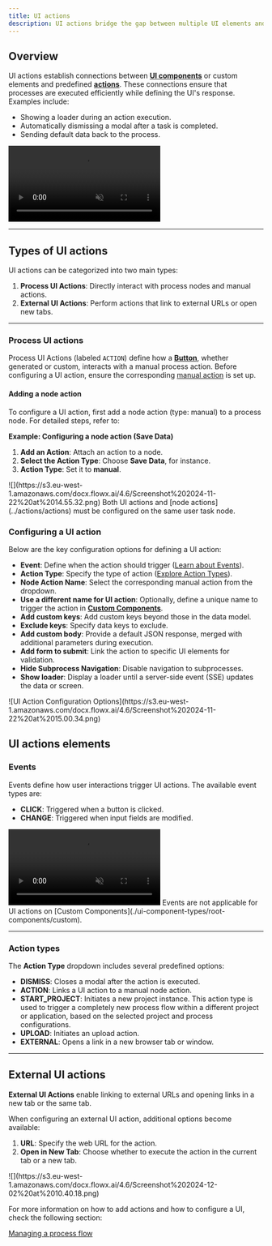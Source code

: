 ```yaml
---
title: UI actions
description: UI actions bridge the gap between multiple UI elements and specific actions, dictating how the interface responds to user interactions. They control behaviors such as displaying loaders, dismissing modals, or sending default data back to a process, enabling interaction between UI components and underlying logic.
---
```


## Overview 

UI actions establish connections between [**UI components**](./ui-component-types/root-components/custom) or custom elements and predefined [**actions**](../actions/actions). These connections ensure that processes are executed efficiently while defining the UI's response. Examples include:

- Showing a loader during an action execution.
- Automatically dismissing a modal after a task is completed.
- Sending default data back to the process.


<Frame>
<video
  autoPlay
  muted
  loop
  src="https://s3.eu-west-1.amazonaws.com/docx.flowx.ai/4.6/ui-actions.mp4"
></video>
</Frame>

---

## Types of UI actions

UI actions can be categorized into two main types:

1. **Process UI Actions**: Directly interact with process nodes and manual actions.
2. **External UI Actions**: Perform actions that link to external URLs or open new tabs.

---

### Process UI actions

Process UI Actions (labeled `ACTION`) define how a [**Button**](../ui-designer/ui-component-types/buttons), whether generated or custom, interacts with a manual process action. Before configuring a UI action, ensure the corresponding [manual action](../actions/actions) is set up.

#### Adding a node action

To configure a UI action, first add a node action (type: manual) to a process node. For detailed steps, refer to:

<Card title="Adding an action to a node" href="../../flowx-designer/managing-a-process-flow/adding-an-action-to-a-node" icon ="file">
</Card>

**Example: Configuring a node action (Save Data)**

1. **Add an Action**: Attach an action to a node.  
2. **Select the Action Type**: Choose **Save Data**, for instance.  
3. **Action Type**: Set it to **manual**.  

<Frame>
![](https://s3.eu-west-1.amazonaws.com/docx.flowx.ai/4.6/Screenshot%202024-11-22%20at%2014.55.32.png)
</Frame>

<Check>
Both UI actions and [node actions](../actions/actions) must be configured on the same user task node.
</Check>

### Configuring a UI action

Below are the key configuration options for defining a UI action:

- **Event**: Define when the action should trigger ([Learn about Events](#events)).
- **Action Type**: Specify the type of action ([Explore Action Types](#action-types)).
- **Node Action Name**: Select the corresponding manual action from the dropdown.
- **Use a different name for UI action**: Optionally, define a unique name to trigger the action in [**Custom Components**](./ui-component-types/root-components/custom).
- **Add custom keys**: Add custom keys beyond those in the data model.
- **Exclude keys**: Specify data keys to exclude.
- **Add custom body**: Provide a default JSON response, merged with additional parameters during execution.
- **Add form to submit**: Link the action to specific UI elements for validation.
- **Hide Subprocess Navigation**: Disable navigation to subprocesses.
- **Show loader**: Display a loader until a server-side event (SSE) updates the data or screen.

<Frame>
![UI Action Configuration Options](https://s3.eu-west-1.amazonaws.com/docx.flowx.ai/4.6/Screenshot%202024-11-22%20at%2015.00.34.png)
</Frame>


## UI actions elements

### Events

Events define how user interactions trigger UI actions. The available event types are:

- **CLICK**: Triggered when a button is clicked.
- **CHANGE**: Triggered when input fields are modified.


<Frame>
<video
  autoPlay
  muted
  loop
  src="https://s3.eu-west-1.amazonaws.com/docx.flowx.ai/4.6/ui_actions.mp4"
></video>
</Frame>


<Info>
Events are not applicable for UI actions on [Custom Components](./ui-component-types/root-components/custom).
</Info>

---

### Action types

The **Action Type** dropdown includes several predefined options:

- **DISMISS**: Closes a modal after the action is executed.
- **ACTION**: Links a UI action to a manual node action.
- **START_PROJECT**:  Initiates a new project instance. This action type is used to trigger a completely new process flow within a different project or application, based on the selected project and process configurations.
- **UPLOAD**: Initiates an upload action.
- **EXTERNAL**: Opens a link in a new browser tab or window.

---

## External UI actions

**External UI Actions** enable linking to external URLs and opening links in a new tab or the same tab.

When configuring an external UI action, additional options become available:

1. **URL**: Specify the web URL for the action.
2. **Open in New Tab**: Choose whether to execute the action in the current tab or a new tab.

<Frame>
![](https://s3.eu-west-1.amazonaws.com/docx.flowx.ai/4.6/Screenshot%202024-12-02%20at%2010.40.18.png)
</Frame>

For more information on how to add actions and how to configure a UI, check the following section:

[Managing a process flow](../../flowx-designer/managing-a-process-flow)
